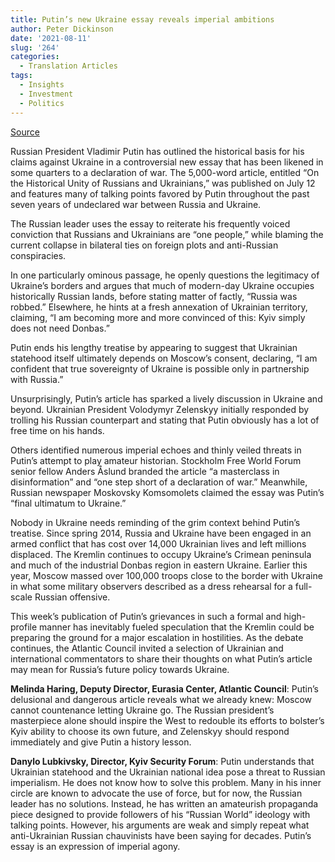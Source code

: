 ```yaml
---
title: Putin’s new Ukraine essay reveals imperial ambitions
author: Peter Dickinson
date: '2021-08-11'
slug: '264'
categories:
  - Translation Articles
tags:
  - Insights
  - Investment
  - Politics
---
```


[Source](https://www.atlanticcouncil.org/blogs/ukrainealert/putins-new-ukraine-essay-reflects-imperial-ambitions/)

Russian President Vladimir Putin has outlined the historical basis for his claims against Ukraine in a controversial new essay that has been likened in some quarters to a declaration of war. The 5,000-word article, entitled “On the Historical Unity of Russians and Ukrainians,” was published on July 12 and features many of talking points favored by Putin throughout the past seven years of undeclared war between Russia and Ukraine.

The Russian leader uses the essay to reiterate his frequently voiced conviction that Russians and Ukrainians are “one people,” while blaming the current collapse in bilateral ties on foreign plots and anti-Russian conspiracies.

In one particularly ominous passage, he openly questions the legitimacy of Ukraine’s borders and argues that much of modern-day Ukraine occupies historically Russian lands, before stating matter of factly, “Russia was robbed.” Elsewhere, he hints at a fresh annexation of Ukrainian territory, claiming, “I am becoming more and more convinced of this: Kyiv simply does not need Donbas.”

Putin ends his lengthy treatise by appearing to suggest that Ukrainian statehood itself ultimately depends on Moscow’s consent, declaring, “I am confident that true sovereignty of Ukraine is possible only in partnership with Russia.”

Unsurprisingly, Putin’s article has sparked a lively discussion in Ukraine and beyond. Ukrainian President Volodymyr Zelenskyy initially responded by trolling his Russian counterpart and stating that Putin obviously has a lot of free time on his hands.

Others identified numerous imperial echoes and thinly veiled threats in Putin’s attempt to play amateur historian. Stockholm Free World Forum senior fellow Anders Åslund branded the article “a masterclass in disinformation” and “one step short of a declaration of war.” Meanwhile, Russian newspaper Moskovsky Komsomolets claimed the essay was Putin’s “final ultimatum to Ukraine.”

Nobody in Ukraine needs reminding of the grim context behind Putin’s treatise. Since spring 2014, Russia and Ukraine have been engaged in an armed conflict that has cost over 14,000 Ukrainian lives and left millions displaced. The Kremlin continues to occupy Ukraine’s Crimean peninsula and much of the industrial Donbas region in eastern Ukraine. Earlier this year, Moscow massed over 100,000 troops close to the border with Ukraine in what some military observers described as a dress rehearsal for a full-scale Russian offensive.

This week’s publication of Putin’s grievances in such a formal and high-profile manner has inevitably fueled speculation that the Kremlin could be preparing the ground for a major escalation in hostilities. As the debate continues, the Atlantic Council invited a selection of Ukrainian and international commentators to share their thoughts on what Putin’s article may mean for Russia’s future policy towards Ukraine.

**Melinda Haring, Deputy Director, Eurasia Center, Atlantic Council**: Putin’s delusional and dangerous article reveals what we already knew: Moscow cannot countenance letting Ukraine go. The Russian president’s masterpiece alone should inspire the West to redouble its efforts to bolster’s Kyiv ability to choose its own future, and Zelenskyy should respond immediately and give Putin a history lesson.

**Danylo Lubkivsky, Director, Kyiv Security Forum**: Putin understands that Ukrainian statehood and the Ukrainian national idea pose a threat to Russian imperialism. He does not know how to solve this problem. Many in his inner circle are known to advocate the use of force, but for now, the Russian leader has no solutions. Instead, he has written an amateurish propaganda piece designed to provide followers of his “Russian World” ideology with talking points. However, his arguments are weak and simply repeat what anti-Ukrainian Russian chauvinists have been saying for decades. Putin’s essay is an expression of imperial agony.